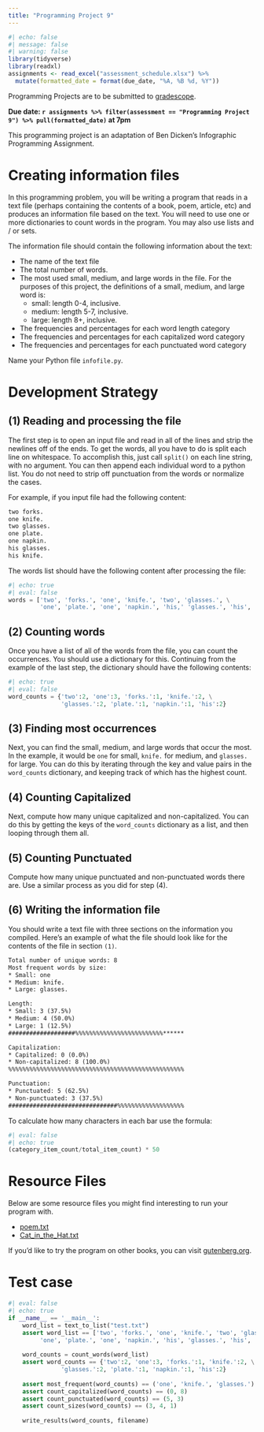 ```yaml
---
title: "Programming Project 9"
---
```


```r
#| echo: false
#| message: false
#| warning: false
library(tidyverse)
library(readxl)
assignments <- read_excel("assessment_schedule.xlsx") %>% 
  mutate(formatted_date = format(due_date, "%A, %B %d, %Y"))
```

Programming Projects are to be submitted to [gradescope](https://www.gradescope.com/courses/676322).

**Due date: `r assignments %>% filter(assessment == "Programming Project 9") %>% pull(formatted_date)` at 7pm**

This programming project is an adaptation of Ben Dicken's Infographic Programming Assignment.

# Creating information files

In this programming problem, you will be writing a program that reads in a text file (perhaps containing the contents of a book, poem, article, etc) and produces an information file based on the text. You will need to use one or more dictionaries to count words in the program. You may also use lists and / or sets. 

The information file should contain the following information about the text:

* The name of the text file
* The total number of words.
* The most used small, medium, and large words in the file. For the purposes of this project, the definitions of a small, medium, and large word is:
    * small: length 0-4, inclusive.
    * medium: length 5-7, inclusive.
    * large: length 8+, inclusive.
* The frequencies and percentages for each word length category
* The frequencies and percentages for each capitalized word category
* The frequencies and percentages for each punctuated word category

Name your Python file `infofile.py`.

# Development Strategy

## (1) Reading and processing the file

The first step is to open an input file and read in all of the lines and strip the newlines off of the ends. To get the words, all you have to do is split each line on whitespace. To accomplish this, just call `split()` on each line string, with no argument. You can then append each individual word to a python list. You do not need to strip off punctuation from the words or normalize the cases.

For example, if you input file had the following content:

```html
two forks.
one knife.
two glasses.
one plate.
one napkin.
his glasses.
his knife.
```

The words list should have the following content after processing the file:

```python
#| echo: true
#| eval: false
words = ['two', 'forks.', 'one', 'knife.', 'two', 'glasses.', \
         'one', 'plate.', 'one', 'napkin.', 'his,' 'glasses.', 'his', 'knife.']
```

## (2) Counting words

Once you have a list of all of the words from the file, you can count the occurrences. You should use a dictionary for this. Continuing from the example of the last step, the dictionary should have the following contents:

```python
#| echo: true
#| eval: false
word_counts = {'two':2, 'one':3, 'forks.':1, 'knife.':2, \
               'glasses.':2, 'plate.':1, 'napkin.':1, 'his':2}
```

## (3) Finding most occurrences

Next, you can find the small, medium, and large words that occur the most. In the example, it would be `one` for small, `knife.` for medium, and `glasses.` for large. You can do this by iterating through the key and value pairs in the `word_counts` dictionary, and keeping track of which has the highest count. 

## (4) Counting Capitalized

Next, compute how many unique capitalized and non-capitalized. You can do this by getting the keys of the `word_counts` dictionary as a list, and then looping through them all.

## (5) Counting Punctuated

Compute how many unique punctuated and non-punctuated words there are. Use a similar process as you did for step (4).

## (6) Writing the information file

You should write a text file with three sections on the information you compiled. Here's an example of what the file should look like for the contents of the file in section `(1)`.

```html
Total number of unique words: 8
Most frequent words by size:
* Small: one
* Medium: knife.
* Large: glasses.

Length:
* Small: 3 (37.5%)
* Medium: 4 (50.0%)
* Large: 1 (12.5%)
###################%%%%%%%%%%%%%%%%%%%%%%%%%******

Capitalization:
* Capitalized: 0 (0.0%)
* Non-capitalized: 8 (100.0%)
%%%%%%%%%%%%%%%%%%%%%%%%%%%%%%%%%%%%%%%%%%%%%%%%%%

Punctuation:
* Punctuated: 5 (62.5%)
* Non-punctuated: 3 (37.5%)
###############################%%%%%%%%%%%%%%%%%%%
```


To calculate how many characters in each bar use the formula:

```python
#| eval: false
#| echo: true
(category_item_count/total_item_count) * 50
```

# Resource Files

Below are some resource files you might find interesting to run your program with.

* [poem.txt](data/poem.txt)
* [Cat_in_the_Hat.txt](data/Cat_in_the_Hat.txt)

If you'd like to try the program on other books, you can visit [gutenberg.org](https://gutenberg.org/).

# Test case

```python
#| eval: false
#| echo: true
if __name__ == '__main__':
    word_list = text_to_list("test.txt")
    assert word_list == ['two', 'forks.', 'one', 'knife.', 'two', 'glasses.', \
         'one', 'plate.', 'one', 'napkin.', 'his', 'glasses.', 'his', 'knife.']
    
    word_counts = count_words(word_list)    
    assert word_counts == {'two':2, 'one':3, 'forks.':1, 'knife.':2, \
               'glasses.':2, 'plate.':1, 'napkin.':1, 'his':2}
    
    assert most_frequent(word_counts) == ('one', 'knife.', 'glasses.')
    assert count_capitalized(word_counts) == (0, 8)
    assert count_punctuated(word_counts) == (5, 3)
    assert count_sizes(word_counts) == (3, 4, 1)
    
    write_results(word_counts, filename)
```

